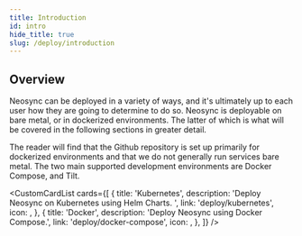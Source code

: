 ```yaml
---
title: Introduction
id: intro
hide_title: true
slug: /deploy/introduction
---
```






<DocPageHeader title="Self-host Neosync" />

## Overview

Neosync can be deployed in a variety of ways, and it's ultimately up to each user how they are going to determine to do so.
Neosync is deployable on bare metal, or in dockerized environments. The latter of which is what will be covered in the following sections in greater detail.

The reader will find that the Github repository is set up primarily for dockerized environments and that we do not generally run services bare metal.
The two main supported development environments are Docker Compose, and Tilt.

<CustomCardList
  cards={[
    {
      title: 'Kubernetes',
      description: 'Deploy Neosync on Kubernetes using Helm Charts. ',
      link: 'deploy/kubernetes',
      icon: <SiKubernetes />,
    },
    {
      title: 'Docker',
      description: 'Deploy Neosync using Docker Compose.',
      link: 'deploy/docker-compose',
      icon: <FaDocker />,
    },
  ]}
/>
